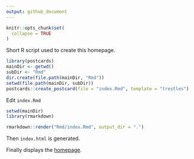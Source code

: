 ---
output: github_document
---

<!-- README.md is generated from README.Rmd. Please edit that file -->

```{r, include = FALSE}
knitr::opts_chunk$set(
  collapse = TRUE
)
```

Short R script used to create this homepage.

```{r create_postcard, error=TRUE, results='hide', warning=FALSE, message=FALSE}
library(postcards)
mainDir <- getwd()
subDir <- "Rmd"
dir.create(file.path(mainDir, "Rmd"))
setwd(file.path(mainDir, subDir))
postcards::create_postcard(file = "index.Rmd", template = "trestles")
```

Edit `index.Rmd`

```{r render_markdown, results='hide'}
setwd(mainDir)
library(rmarkdown)

rmarkdown::render("Rmd/index.Rmd", output_dir = ".")
```

Then `index.html` is generated.

Finally displays the [homepage](https://danymukesha.github.io/).
